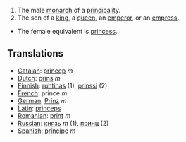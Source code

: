 #The male [[monarch]] of a [[principality]].
#The son of a [[king]], a [[queen]], an [[emperor]], or an [[empress]].
*The female equivalent is [[princess]].

==Translations==
*[[Catalan]]: [[príncep]] ''m''
*[[Dutch]]: [[prins]] ''m''
*[[Finnish]]: [[ruhtinas]] (1), [[prinssi]] (2)
*[[French]]: prince ''m''
*[[German]]: [[Prinz]] ''m''
*[[Latin]]: [[princeps]]
*[[Romanian]]: [[prinţ]] ''m''
*[[Russian]]: [[князь]] ''m'' (1), [[принц]] (2)
*[[Spanish]]: [[príncipe]] ''m''